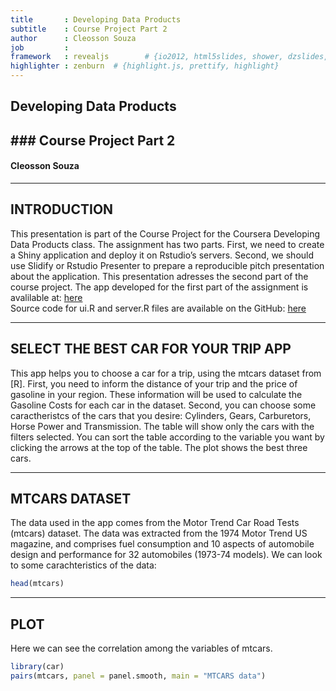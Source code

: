 ```yaml
---
title       : Developing Data Products
subtitle    : Course Project Part 2
author      : Cleosson Souza
job         : 
framework   : revealjs        # {io2012, html5slides, shower, dzslides, ...}
highlighter : zenburn  # {highlight.js, prettify, highlight}
--- 
```


## Developing Data Products
### Course Project Part 2
----
#### Cleosson Souza

---

## INTRODUCTION
This presentation is part of the Course Project for the Coursera Developing Data Products class. The assignment has two parts. First, we need to create a Shiny application and deploy it on Rstudio's servers. Second, we should use Slidify or Rstudio Presenter to prepare a reproducible pitch presentation about the application. This presentation adresses the second part of the course project.
The app developed for the first part of the assignment is avalilable at:
[here](https://cleosson.shinyapps.io/DevelopingDataProducts)<br />
Source code for ui.R and server.R files are available on the GitHub:
[here](https://github.com/cleosson/DevelopingDataProductsProject)

---

## SELECT THE BEST CAR FOR YOUR TRIP APP
This app helps you to choose a car for a trip, using the mtcars dataset from [R].
First, you need to inform the distance of your trip and the price of gasoline in your region. These information will be used to calculate the Gasoline Costs for each car in the dataset. Second, you can choose some caractheristcs of the cars that you desire: Cylinders, Gears, Carburetors, Horse Power and Transmission. The table will show only the cars with the filters selected. You can sort the table according to the variable you want by clicking the arrows at the top of the table. The plot shows the best three cars.

---

## MTCARS DATASET
The data used in the app comes from the Motor Trend Car Road Tests (mtcars) dataset. The data was extracted from the 1974 Motor Trend US magazine, and comprises fuel consumption and 10 aspects of automobile design and performance for 32 automobiles (1973-74 models). We can look to some carachteristics of the data:

```r
head(mtcars)
```

---

## PLOT
Here we can see the correlation among the variables of mtcars.
```r
library(car)
pairs(mtcars, panel = panel.smooth, main = "MTCARS data")
```
